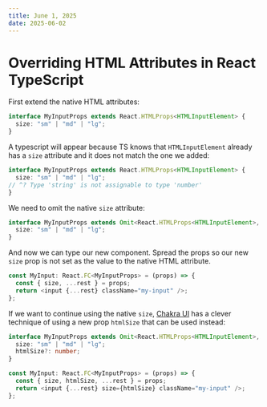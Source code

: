 ```yaml
---
title: June 1, 2025
date: 2025-06-02
---
```


# Overriding HTML Attributes in React TypeScript

First extend the native HTML attributes:

```ts
interface MyInputProps extends React.HTMLProps<HTMLInputElement> {
  size: "sm" | "md" | "lg";
}
```

A typescript will appear because TS knows that `HTMLInputElement` already has a `size` attribute and it does not match the one we added:

```ts
interface MyInputProps extends React.HTMLProps<HTMLInputElement> {
  size: "sm" | "md" | "lg";
// ^? Type 'string' is not assignable to type 'number'
}
```

We need to omit the native `size` attribute:

```ts
interface MyInputProps extends Omit<React.HTMLProps<HTMLInputElement>, 'size'> {
  size: "sm" | "md" | "lg";
}
```

And now we can type our new component. Spread the props so our new `size` prop is not set as the value to the native HTML attribute.

```ts
const MyInput: React.FC<MyInputProps> = (props) => {
  const { size, ...rest } = props;
  return <input {...rest} className="my-input" />;
};
```

If we want to continue using the native `size`, [Chakra UI](https://chakra-ui.com/docs/components/input/usage#changing-the-size-of-the-input) has a clever technique of using a new prop `htmlSize` that can be used instead:

```ts
interface MyInputProps extends Omit<React.HTMLProps<HTMLInputElement>, 'size'> {
  size: "sm" | "md" | "lg";
  htmlSize?: number;
}

const MyInput: React.FC<MyInputProps> = (props) => {
  const { size, htmlSize, ...rest } = props;
  return <input {...rest} size={htmlSize} className="my-input" />;
};
```
